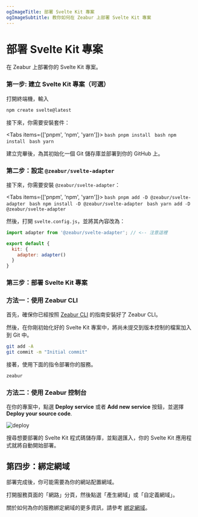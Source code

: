 ```yaml
---
ogImageTitle: 部署 Svelte Kit 專案
ogImageSubtitle: 教你如何在 Zeabur 上部署 Svelte Kit 專案
---
```



# 部署 Svelte Kit 專案

在 Zeabur 上部署你的 Svelte Kit 專案。

### 第一步: 建立 Svelte Kit 專案（可選）

打開終端機，輸入

```bash
npm create svelte@latest
```

接下來，你需要安裝套件：

<Tabs items={['pnpm', 'npm', 'yarn']}>
  <Tab>
    ```bash
    pnpm install
    ```
  </Tab>
  <Tab>
    ```bash
    npm install
    ```
  </Tab>
  <Tab>
    ```bash
    yarn
    ```
  </Tab>
</Tabs>

建立完畢後，為其初始化一個 Git 儲存庫並部署到你的 GitHub 上。

### 第二步：設定 `@zeabur/svelte-adapter`

接下來，你需要安裝 `@zeabur/svelte-adapter`：

<Tabs items={['pnpm', 'npm', 'yarn']}>
  <Tab>
    ```bash
    pnpm add -D @zeabur/svelte-adapter
    ```
  </Tab>
  <Tab>
    ```bash
    npm install -D @zeabur/svelte-adapter
    ```
  </Tab>
  <Tab>
    ```bash
    yarn add -D @zeabur/svelte-adapter
    ```
  </Tab>
</Tabs>

然後，打開 `svelte.config.js`，並將其內容改為：

```js
import adapter from '@zeabur/svelte-adapter'; // <-- 注意這裡

export default {
  kit: {
    adapter: adapter()
  }
}
```

### 第三步：部署 Svelte Kit 專案

### 方法一：使用 Zeabur CLI

首先，確保你已經按照 [Zeabur CLI](/deploy/deploy-in-cli) 的指南安裝好了 Zeabur CLI。

然後，在你剛初始化好的 Svelte Kit 專案中，將尚未提交到版本控制的檔案加入到 Git 中。

```bash
git add -A
git commit -m "Initial commit"
```

接著，使用下面的指令部署你的服務。

```bash
zeabur
```

### 方法二：使用 Zeabur 控制台

在你的專案中，點選 **Deploy service** 或者 **Add new service** 按鈕，並選擇 **Deploy your source code**.

![deploy](/deploy/common/select-service.en-US.png)

搜尋想要部署的 Svelte Kit 程式碼儲存庫，並點選匯入，你的 Svelte Kit 應用程式就將自動開始部署。

## 第四步：綁定網域

部署完成後，你可能需要為你的網站配置網域。

打開服務頁面的「網路」分頁，然後點選「產生網域」或「自定義網域」。

關於如何為你的服務綁定網域的更多資訊，請參考 [綁定網域](/deploy/domain-binding)。
